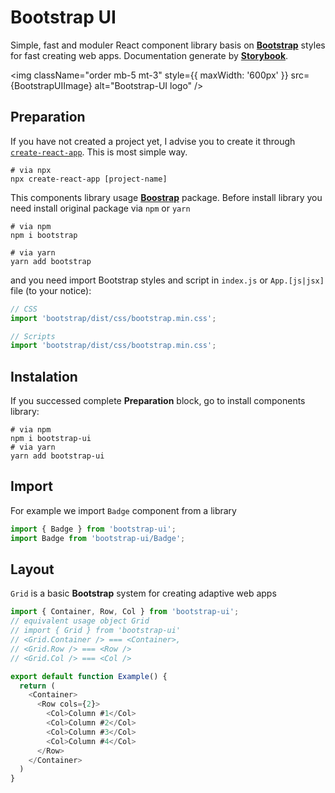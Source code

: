 
<Meta title="Introduction" />

# **Bootstrap UI**

Simple, fast and moduler React component library basis on
[**Bootstrap**](https://getbootstrap.com/) styles for fast creating web apps.
Documentation generate by [**Storybook**](storybook.js.org).

<img
  className="order mb-5 mt-3"
  style={{ maxWidth: '600px' }}
  src={BootstrapUIImage}
  alt="Bootstrap-UI logo"
/>

## **Preparation**

If you have not created a project yet, I advise you to create it through [`create-react-app`](https://create-react-app.dev). This is most simple way.

```shell
# via npx
npx create-react-app [project-name]
```

This components library usage [**Boostrap**](https://getbootstrap.com) package. Before install library you need
install original package via `npm` or `yarn`

```shell
# via npm
npm i bootstrap

# via yarn
yarn add bootstrap
```

and you need import Bootstrap styles and script in `index.js` or `App.[js|jsx]` file (to your notice):

```js
// CSS
import 'bootstrap/dist/css/bootstrap.min.css';

// Scripts
import 'bootstrap/dist/css/bootstrap.min.css';
```

## **Instalation**
If you successed complete **Preparation** block, go to install components library:

```shell
# via npm
npm i bootstrap-ui
# via yarn
yarn add bootstrap-ui
```

## **Import**
For example we import `Badge` component from a library
```js
import { Badge } from 'bootstrap-ui';
import Badge from 'bootstrap-ui/Badge';
```

## **Layout**
`Grid` is a basic **Bootstrap** system for creating adaptive web apps
```js
import { Container, Row, Col } from 'bootstrap-ui';
// equivalent usage object Grid
// import { Grid } from 'bootstrap-ui'
// <Grid.Container /> === <Container>,
// <Grid.Row /> === <Row />
// <Grid.Col /> === <Col />

export default function Example() {
  return (
    <Container>
      <Row cols={2}>
        <Col>Column #1</Col>
        <Col>Column #2</Col>
        <Col>Column #3</Col>
        <Col>Column #4</Col>
      </Row>
    </Container>
  )
}
```